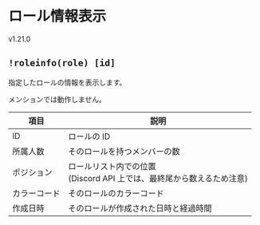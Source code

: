 
# ロール情報表示

<VersionBadge>v1.21.0</VersionBadge>

## `!roleinfo(role) [id]`

指定したロールの情報を表示します。

メンションでは動作しません。

| 項目         | 説明                                                                        |
| ------------ | --------------------------------------------------------------------------- |
| ID           | ロールの ID                                                                 |
| 所属人数     | そのロールを持つメンバーの数                                                |
| ポジション   | ロールリスト内での位置 <br/> (Discord API 上では、最終尾から数えるため注意) |
| カラーコード | そのロールのカラーコード                                                    |
| 作成日時     | そのロールが作成された日時と経過時間                                        |
